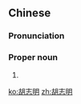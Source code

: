 ==Chinese==
{{zh-forms}}

===Pronunciation===
{{zh-pron
|m=Hú Zhìmíng
|c=wu4 zi3 ming4
|cat=pn
}}

===Proper noun===
{{zh-proper noun}}

# {{zh-alt-name|胡志明市}}

{{zh-cat|Cities}}

[[ko:胡志明]]
[[zh:胡志明]]